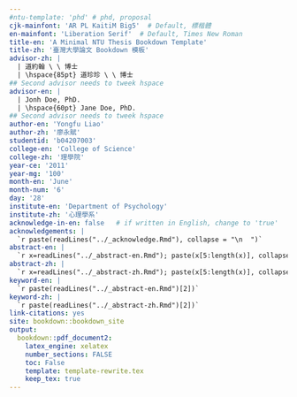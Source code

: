 ```yaml
---
#ntu-template: 'phd' # phd, proposal
cjk-mainfont: 'AR PL KaitiM Big5'  # Default, 標楷體
en-mainfont: 'Liberation Serif'  # Default, Times New Roman
title-en: 'A Minimal NTU Thesis Bookdown Template'
title-zh: '臺灣大學論文 Bookdown 模板'
advisor-zh: |
  | 道約翰 \ \ 博士
  | \hspace{85pt} 道珍珍 \ \ 博士
## Second advisor needs to tweek hspace
advisor-en: |
  | Jonh Doe, PhD.
  | \hspace{60pt} Jane Doe, PhD.
## Second advisor needs to tweek hspace
author-en: 'Yongfu Liao'
author-zh: '廖永賦'
studentid: 'b04207003'
college-en: 'College of Science'
college-zh: '理學院'
year-ce: '2011'
year-mg: '100'
month-en: 'June'
month-num: '6'
day: '28'
institute-en: 'Department of Psychology'
institute-zh: '心理學系'
acknowledge-in-en: false   # if written in English, change to 'true'
acknowledgements: |
  `r paste(readLines("../_acknowledge.Rmd"), collapse = "\n  ")`
abstract-en: |
  `r x=readLines("../_abstract-en.Rmd"); paste(x[5:length(x)], collapse = "\n  ")`
abstract-zh: |
  `r x=readLines("../_abstract-zh.Rmd"); paste(x[5:length(x)], collapse = "\n  ")`
keyword-en: |
  `r paste(readLines("../_abstract-en.Rmd")[2])`
keyword-zh: |
  `r paste(readLines("../_abstract-zh.Rmd")[2])`
link-citations: yes
site: bookdown::bookdown_site
output:
  bookdown::pdf_document2:
    latex_engine: xelatex
    number_sections: FALSE
    toc: False
    template: template-rewrite.tex
    keep_tex: true
---
```

